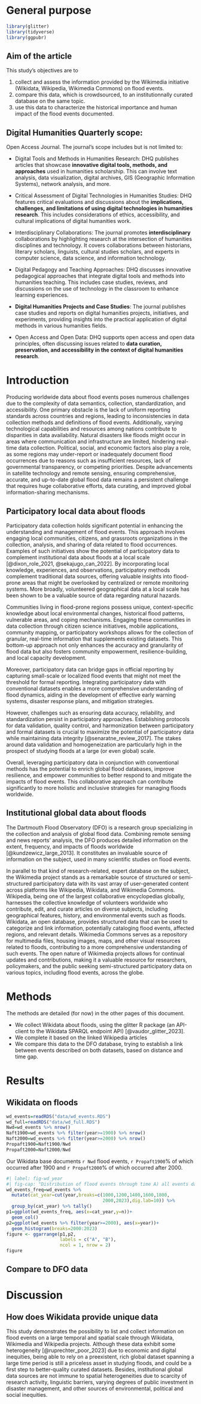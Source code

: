 # General purpose

```r
library(glitter)
library(tidyverse)
library(ggpubr)
```

## Aim of the article

This study's objectives are to

1)  collect and assess the information provided by the Wikimedia initiative (Wikidata, Wikipedia, Wikimedia Commons) on flood events.
2)  compare this data, which is crowdsourced, to an institutionnally curated database on the same topic.
3)  use this data to characterize the historical importance and human impact of the flood events documented.

## Digital Humanities Quarterly scope:

Open Access Journal. The journal's scope includes but is not limited to:

-   Digital Tools and Methods in Humanities Research: DHQ publishes articles that showcase **innovative digital tools, methods, and approaches** used in humanities scholarship. This can involve text analysis, data visualization, digital archives, GIS (Geographic Information Systems), network analysis, and more.

-   Critical Assessment of Digital Technologies in Humanities Studies: DHQ features critical evaluations and discussions about the **implications, challenges, and limitations of using digital technologies in humanities research**. This includes considerations of ethics, accessibility, and cultural implications of digital humanities work.

-   Interdisciplinary Collaborations: The journal promotes **interdisciplinary** collaborations by highlighting research at the intersection of humanities disciplines and technology. It covers collaborations between historians, literary scholars, linguists, cultural studies scholars, and experts in computer science, data science, and information technology.

-   Digital Pedagogy and Teaching Approaches: DHQ discusses innovative pedagogical approaches that integrate digital tools and methods into humanities teaching. This includes case studies, reviews, and discussions on the use of technology in the classroom to enhance learning experiences.

-   **Digital Humanities Projects and Case Studies**: The journal publishes case studies and reports on digital humanities projects, initiatives, and experiments, providing insights into the practical application of digital methods in various humanities fields.

-   Open Access and Open Data: DHQ supports open access and open data principles, often discussing issues related to **data curation, preservation, and accessibility in the context of digital humanities research**.

# Introduction

Producing worldwide data about flood events poses numerous challenges due to the complexity of data semantics, collection, standardization, and accessibility. One primary obstacle is the lack of uniform reporting standards across countries and regions, leading to inconsistencies in data collection methods and definitions of flood events. Additionally, varying technological capabilities and resources among nations contribute to disparities in data availability. Natural disasters like floods might occur in areas where communication and infrastructure are limited, hindering real-time data collection. Political, social, and economic factors also play a role, as some regions may under-report or inadequately document flood occurrences due to reasons such as insufficient resources, lack of governmental transparency, or competing priorities. Despite advancements in satellite technology and remote sensing, ensuring comprehensive, accurate, and up-to-date global flood data remains a persistent challenge that requires huge collaborative efforts, data curating, and improved global information-sharing mechanisms.

## Participatory local data about floods

Participatory data collection holds significant potential in enhancing the understanding and management of flood events. This approach involves engaging local communities, citizens, and grassroots organizations in the collection, analysis, and sharing of data related to flood occurrences. Examples of such initiatives show the potential of participatory data to complement institutional data about floods at a local scale [@dixon_role_2021, @sekajugo_can_2022]. By incorporating local knowledge, experiences, and observations, participatory methods complement traditional data sources, offering valuable insights into flood-prone areas that might be overlooked by centralized or remote monitoring systems. More broadly, volunteered geographical data at a local scale has been shown to be a valuable source of data regarding natural hazards.

Communities living in flood-prone regions possess unique, context-specific knowledge about local environmental changes, historical flood patterns, vulnerable areas, and coping mechanisms. Engaging these communities in data collection through citizen science initiatives, mobile applications, community mapping, or participatory workshops allows for the collection of granular, real-time information that supplements existing datasets. This bottom-up approach not only enhances the accuracy and granularity of flood data but also fosters community empowerment, resilience-building, and local capacity development.

Moreover, participatory data can bridge gaps in official reporting by capturing small-scale or localized flood events that might not meet the threshold for formal reporting. Integrating participatory data with conventional datasets enables a more comprehensive understanding of flood dynamics, aiding in the development of effective early warning systems, disaster response plans, and mitigation strategies.

However, challenges such as ensuring data accuracy, reliability, and standardization persist in participatory approaches. Establishing protocols for data validation, quality control, and harmonization between participatory and formal datasets is crucial to maximize the potential of participatory data while maintaining data integrity [@senaratne_review_2017]. The stakes around data validation and homogeneization are particularly high in the prospect of studying floods at a large (or even global) scale.

Overall, leveraging participatory data in conjunction with conventional methods has the potential to enrich global flood databases, improve resilience, and empower communities to better respond to and mitigate the impacts of flood events. This collaborative approach can contribute significantly to more holistic and inclusive strategies for managing floods worldwide.

## Institutional global data about floods

The Dartmouth Flood Observatory (DFO) is a research group specializing in the collection and analysis of global flood data. Combining remote sensing and news reports' analysis, the DFO produces detailed information on the extent, frequency, and impacts of floods worldwide [@kundzewicz_large_2013]. It constitutes an invaluable source of information on the subject, used in many scientific studies on flood events.

In parallel to that kind of research-related, expert database on the subject, the Wikimedia project stands as a remarkable source of structured or semi-structured participatory data with its vast array of user-generated content across platforms like Wikipedia, Wikidata, and Wikimedia Commons. Wikipedia, being one of the largest collaborative encyclopedias globally, harnesses the collective knowledge of volunteers worldwide who contribute, edit, and curate articles on diverse subjects, including geographical features, history, and environmental events such as floods. Wikidata, an open database, provides structured data that can be used to categorize and link information, potentially cataloging flood events, affected regions, and relevant details. Wikimedia Commons serves as a repository for multimedia files, housing images, maps, and other visual resources related to floods, contributing to a more comprehensive understanding of such events. The open nature of Wikimedia projects allows for continual updates and contributions, making it a valuable resource for researchers, policymakers, and the public seeking semi-structured participatory data on various topics, including flood events, across the globe.

# Methods

The methods are detailed (for now) in the other pages of this document.

- We collect Wikidata about floods, using the glitter R package (an API-client to the Wikidata SPARQL endpoint API) [@vaudor_glitter_2023].
- We complete it based on the linked Wikipedia articles
- We compare this data to the DFO database, trying to establish a link between events described on both datasets, based on distance and time gap.


# Results

## Wikidata on floods

```r
wd_events=readRDS("data/wd_events.RDS")
wd_full=readRDS("data/wd_full.RDS")
Nwd=wd_events %>% nrow()
Naft1900=wd_events %>% filter(year>=1900) %>% nrow()
Naft2000=wd_events %>% filter(year>=2000) %>% nrow()
Propaft1900=Naft1900/Nwd
Propaft2000=Naft2000/Nwd
```

Our Wikidata base documents `r Nwd` flood events, `r Propaft1900`% of which occurred after 1900 and `r Propaft2000`% of which occurred after 2000.

```r
#| label: fig-wd_year
#| fig-cap: "Distribution of flood events through time A) all events dated with a year-accuracy B) events dated with a year-accuracy starting in 2000"
wd_events_freq=wd_events %>% 
  mutate(cat_year=cut(year,breaks=c(1000,1200,1400,1600,1800,
                                    2000,2023),dig.lab=10)) %>% 
  group_by(cat_year) %>% tally()
p1=ggplot(wd_events_freq, aes(x=cat_year,y=n))+
  geom_col()
p2=ggplot(wd_events %>% filter(year>=2000), aes(x=year))+
  geom_histogram(breaks=2000:2023)
figure <- ggarrange(p1,p2,
                    labels = c("A", "B"),
                    ncol = 1, nrow = 2)
figure
```

## Compare to DFO data


# Discussion

## How does Wikidata provide unique data

This study demonstrates the possibility to list and collect information on flood events on a large temporal and spatial scale through Wikidata, Wikimedia and Wikipedia projects. Although these data exhibit some heterogeneity [@ruprechter_poor_2023] due to economic and digital inequities, being able to rely on a preexistent, rich global dataset spanning a large time period is still a priceless asset in studying floods, and could be a first step to better-quality curated datasets. Besides, institutional global data sources are not immune to spatial heterogeneities due to scarcity of research activity, linguistic barriers, varying degrees of public investment in disaster management, and other sources of environmental, political and social inequities.
